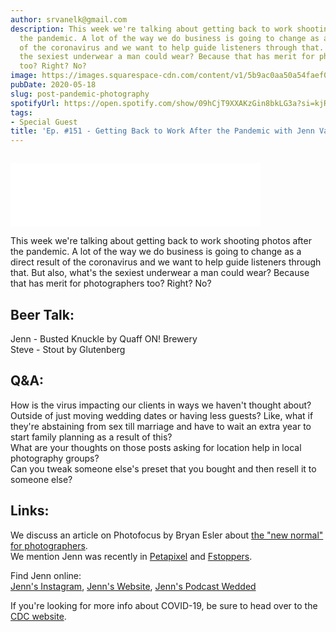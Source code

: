 ```yaml
---
author: srvanelk@gmail.com
description: This week we're talking about getting back to work shooting photos after
  the pandemic. A lot of the way we do business is going to change as a direct result
  of the coronavirus and we want to help guide listeners through that. But also, what's
  the sexiest underwear a man could wear? Because that has merit for photographers
  too? Right? No?
image: https://images.squarespace-cdn.com/content/v1/5b9ac0aa50a54faef024c950/1589842721013-SNRNOEQUOLUGFMENLAMD/78661803_10107401220267258_3241380194446999552_o.jpeg?format=original
pubDate: 2020-05-18
slug: post-pandemic-photography
spotifyUrl: https://open.spotify.com/show/09hCjT9XXAKzGin8bkLG3a?si=kjRZvQ1JTb6Ov3HVzSSlWA
tags:
- Special Guest
title: 'Ep. #151 - Getting Back to Work After the Pandemic with Jenn Van Elk'
---
```


<figure>
  <img src="https://images.squarespace-cdn.com/content/v1/5b9ac0aa50a54faef024c950/1589842721013-SNRNOEQUOLUGFMENLAMD/78661803_10107401220267258_3241380194446999552_o.jpeg?format=original" alt="" />
</figure>
<iframe class="embedly-embed" src="//cdn.embedly.com/widgets/media.html?src=https%3A%2F%2Fanchor.fm%2Fweddingphotohangover%2Fembed%2Fepisodes%2FEp--151---Getting-Back-to-Work-After-the-Pandemic-with-Jenn-Van-Elk-ee8agd&display_name=Anchor+FM+Inc.&url=https%3A%2F%2Fanchor.fm%2Fweddingphotohangover%2Fepisodes%2FEp--151---Getting-Back-to-Work-After-the-Pandemic-with-Jenn-Van-Elk-ee8agd&image=https%3A%2F%2Fd3t3ozftmdmh3i.cloudfront.net%2Fproduction%2Fpodcast_uploaded_episode400%2F805714%2F805714-1589842515515-f18cb828b83f1.jpg&key=61d05c9d54e8455ea7a9677c366be814&type=text%2Fhtml&schema=anchor&wmode=opaque" width="400" height="102" scrolling="no" title="Anchor FM Inc. embed" frameborder="0" allow="autoplay; fullscreen" allowfullscreen="true"></iframe>

This week we're talking about getting back to work shooting photos after the pandemic. A lot of the way we do business is going to change as a direct result of the coronavirus and we want to help guide listeners through that. But also, what's the sexiest underwear a man could wear? Because that has merit for photographers too? Right? No?

## Beer Talk:  
Jenn - Busted Knuckle by Quaff ON! Brewery  
Steve - Stout by Glutenberg

## Q&A:  
How is the virus impacting our clients in ways we haven't thought about? Outside of just moving wedding dates or having less guests? Like, what if they're abstaining from sex till marriage and have to wait an extra year to start family planning as a result of this?  
What are your thoughts on those posts asking for location help in local photography groups?  
Can you tweak someone else's preset that you bought and then resell it to someone else?

## Links:  
We discuss an article on Photofocus by Bryan Esler about [the "new normal" for photographers](https://photofocus.com/business/what-photographers-need-to-be-ready-for-with-the-new-normal/).  
We mention Jenn was recently in [Petapixel](https://petapixel.com/2020/04/24/capturing-newborn-portraits-with-a-smartphone-tips-for-new-parents/) and [Fstoppers](https://fstoppers.com/business/contract-cancellations-during-covid-19-how-are-you-handling-them-482181).

Find Jenn online:  
[Jenn's Instagram](https://www.instagram.com/jennvanelk/), [Jenn's Website](http://jennifervanelk.com/), [Jenn's Podcast Wedded](http://www.weddedpod.com/)

If you're looking for more info about COVID-19, be sure to head over to the [CDC website](https://www.cdc.gov/coronavirus/2019-ncov/index.html).